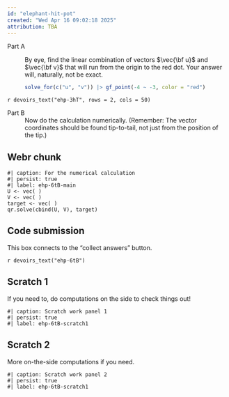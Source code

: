 ```yaml
---
id: "elephant-hit-pot"
created: "Wed Apr 16 09:02:18 2025"
attribution: TBA
---
```


::: {#exr-elephant-hit-pot}
Part A
: By eye, find the linear combination of vectors $\vec{\bf u}$ and $\vec{\bf v}$ that will run from the origin to the red dot. Your answer will, naturally, not be exact.
```r
solve_for(c("u", "v")) |> gf_point(-4 ~ -3, color = "red")
```

`r devoirs_text("ehp-3hT", rows = 2, cols = 50)`

Part B
: Now do the calculation numerically. (Remember: The vector coordinates should be found tip-to-tail, not just from the position of the tip.)


<!-- Start of rich webr chunk ehp-6tB -->

::: {.panel-tabset page-layout=custom}
## Webr chunk
```webr-r
#| caption: For the numerical calculation
#| persist: true
#| label: ehp-6tB-main
U <- vec( )
V <- vec( )
target <- vec( )
qr.solve(cbind(U, V), target)
```

## Code submission
This box connects to the "collect answers" button.

`r devoirs_text("ehp-6tB")`


## Scratch 1
If you need to, do computations on the side to check things out!
```webr-r
#| caption: Scratch work panel 1
#| persist: true
#| label: ehp-6tB-scratch1
```

## Scratch 2
More on-the-side computations if you need.
```webr-r
#| caption: Scratch work panel 2
#| persist: true
#| label: ehp-6tB-scratch1
```
:::
<!-- end of enriched webr chunk ehp-6tB -->




:::
 <!-- end of exr-elephant-hit-pot -->
